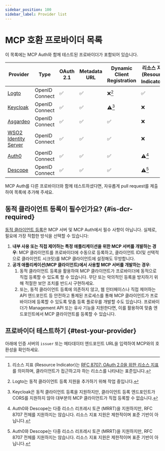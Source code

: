 ```yaml
---
sidebar_position: 100
sidebar_label: Provider list
---
```



# MCP 호환 프로바이더 목록

이 목록에는 MCP Auth와 함께 테스트된 프로바이더가 포함되어 있습니다.

| Provider                                                  | Type           | OAuth 2.1 | Metadata URL | Dynamic Client Registration | 리소스 지표 (Resource Indicator)[^1] |
| --------------------------------------------------------- | -------------- | --------- | ------------ | --------------------------- | ---------------------- |
| [Logto](https://logto.io)                                 | OpenID Connect | ✅        | ✅           | ❌[^2]                      | ✅                     |
| [Keycloak](https://www.keycloak.org)                      | OpenID Connect | ✅        | ✅           | ⚠️[^3]                      | ❌                     |
| [Asgardeo](https://wso2.com/asgardeo)                     | OpenID Connect | ✅        | ✅           | ✅                          | ❌                     |
| [WSO2 Identity Server](https://wso2.com/identity-server/) | OpenID Connect | ✅        | ✅           | ✅                          | ❌                     |
| [Auth0](https://www.auth0.com)                            | OpenID Connect | ✅        | ✅           | ✅                          | ⚠️[^4]                 |
| [Descope](https://www.descope.com)                        | OpenID Connect | ✅        | ✅           | ✅                          | ⚠️[^4]                 |

MCP Auth를 다른 프로바이더와 함께 테스트하셨다면, 자유롭게 pull request를 제출하여 목록에 추가해 주세요.

[^1]: 리소스 지표 (Resource Indicator)는 [RFC 8707: OAuth 2.0을 위한 리소스 지표](https://datatracker.ietf.org/doc/html/rfc8707)를 의미하며, 클라이언트가 접근하고자 하는 리소스를 나타내는 표준입니다.

[^2]: Logto는 동적 클라이언트 등록 지원을 추가하기 위해 작업 중입니다.

[^3]: Keycloak은 동적 클라이언트 등록을 지원하지만, 클라이언트 등록 엔드포인트가 CORS를 지원하지 않아 대부분의 MCP 클라이언트가 직접 등록할 수 없습니다.

[^4]: Auth0와 Descope는 다중 리소스 리프레시 토큰 (MRRT)을 지원하지만, RFC 8707 전체를 지원하지는 않습니다. 리소스 지표 지원은 제한적이며 표준 기반이 아닙니다.

## 동적 클라이언트 등록이 필수인가요? \{#is-dcr-required}

[동적 클라이언트 등록](https://datatracker.ietf.org/doc/html/rfc7591)은 MCP 서버 및 MCP Auth에서 필수 사항이 아닙니다. 실제로, 필요에 가장 적합한 방식을 선택할 수 있습니다:

1. **내부 사용 또는 직접 제어하는 특정 애플리케이션을 위한 MCP 서버를 개발하는 경우**: MCP 클라이언트를 프로바이더에 수동으로 등록하고, 클라이언트 ID(및 선택적으로 클라이언트 시크릿)를 MCP 클라이언트에 설정해도 무방합니다.
2. **공개 애플리케이션(MCP 클라이언트)에서 사용할 MCP 서버를 개발하는 경우**:
   1. 동적 클라이언트 등록을 활용하여 MCP 클라이언트가 프로바이더에 동적으로 직접 등록할 수 있도록 할 수 있습니다. 무단 또는 악의적인 등록을 방지하기 위해 적절한 보안 조치를 반드시 구현하세요.
   2. 또는, 동적 클라이언트 등록에 의존하지 않고, 웹 인터페이스나 직접 제어하는 API 엔드포인트 등 안전하고 통제된 프로세스를 통해 MCP 클라이언트가 프로바이더에 등록할 수 있도록 맞춤 등록 플로우를 개발할 수도 있습니다.
      프로바이더가 Management API 또는 유사 기능을 지원한다면, 이를 활용하여 맞춤 엔드포인트에서 MCP 클라이언트를 등록할 수 있습니다.

## 프로바이더 테스트하기 \{#test-your-provider}

아래에 인증 서버의 `issuer` 또는 메타데이터 엔드포인트 URL을 입력하여 MCP와의 호환성을 확인하세요.

<TestProvider />